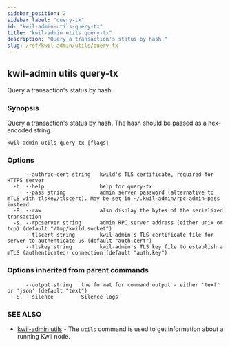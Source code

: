```yaml
---
sidebar_position: 2
sidebar_label: "query-tx"
id: "kwil-admin-utils-query-tx"
title: "kwil-admin utils query-tx"
description: "Query a transaction's status by hash."
slug: /ref/kwil-admin/utils/query-tx
---
```


## kwil-admin utils query-tx

Query a transaction's status by hash.

### Synopsis

Query a transaction's status by hash. The hash should be passed as a hex-encoded string.

```
kwil-admin utils query-tx [flags]
```

### Options

```
      --authrpc-cert string   kwild's TLS certificate, required for HTTPS server
  -h, --help                  help for query-tx
      --pass string           admin server password (alternative to mTLS with tlskey/tlscert). May be set in ~/.kwil-admin/rpc-admin-pass instead.
  -R, --raw                   also display the bytes of the serialized transaction
  -s, --rpcserver string      admin RPC server address (either unix or tcp) (default "/tmp/kwild.socket")
      --tlscert string        kwil-admin's TLS certificate file for server to authenticate us (default "auth.cert")
      --tlskey string         kwil-admin's TLS key file to establish a mTLS (authenticated) connection (default "auth.key")
```

### Options inherited from parent commands

```
      --output string   the format for command output - either 'text' or 'json' (default "text")
  -S, --silence         Silence logs
```

### SEE ALSO

* [kwil-admin utils](/docs/ref/kwil-admin/utils)	 - The `utils` command is used to get information about a running Kwil node.

